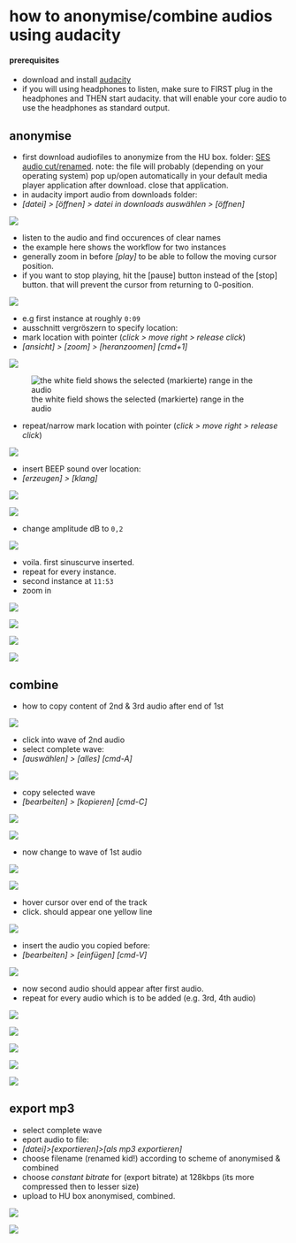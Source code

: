 # how to anonymise/combine audios using audacity
#### prerequisites
- download and install [audacity][8-1]
- if you will using headphones to listen, make sure to FIRST plug in the headphones and THEN start audacity. that will enable your core audio to use the headphones as standard output.

## anonymise
- first download audiofiles to anonymize from the HU box. folder: [SES audio cut/renamed][8-2]. note: the file will probably (depending on your operating system) pop up/open automatically in your default media player application after download. close that application.
- in audacity import audio from downloads folder:
- *[datei] \> [öffnen] \> datei in downloads auswählen \> [öffnen]*

![][8-image-1]

- listen to the audio and find occurences of clear names
- the example here shows the workflow for two instances
- generally zoom in before *[play] *to be able to follow the moving cursor position. 
- if you want to stop playing, hit the [pause] button instead of the [stop] button. that will prevent the cursor from returning to 0-position.

![][8-image-2]

- e.g first instance at roughly  `0:09`
- ausschnitt vergröszern to specify location:
- mark location with pointer (*click \> move right \> release click*)
- *[ansicht] \> [zoom] \> [heranzoomen] [cmd+1]*

![][8-image-3]

![the white field shows the selected (markierte) range in the audio][8-image-4]

- repeat/narrow mark location with pointer (*click \> move right \> release click*)

![][8-image-5]

- insert BEEP sound over location:
- *[erzeugen] \> [klang]*

![][8-image-6]

![][8-image-7]

- change amplitude dB to `0,2`

![][8-image-8]

- voila. first sinuscurve inserted.
- repeat for every instance.
- second instance at `11:53`
- zoom in

![][8-image-9]

![][8-image-10]

![][8-image-11]

![][8-image-12]

## combine
- how to copy content of 2nd & 3rd audio after end of 1st

![][8-image-13]

- click into wave of 2nd audio
- select complete wave:
- *[auswählen] \> [alles] [cmd-A]*

![][8-image-14]

- copy selected wave
- *[bearbeiten] \> [kopieren] [cmd-C]*

![][8-image-15]

![][8-image-16]

- now change to wave of 1st audio

![][8-image-17]

![][8-image-18]

- hover cursor over end of the track
- click. should appear one yellow line

![][8-image-19]

- insert the audio you copied before:
- *[bearbeiten] \> [einfügen] [cmd-V]*

![][8-image-20]

- now second audio should appear after first audio.
- repeat for every audio which is to be added (e.g. 3rd, 4th audio)

![][8-image-21]

![][8-image-22]

![][8-image-23]

![][8-image-24]

![][8-image-25]

## export mp3
- select complete wave
- eport audio to file:
- *[datei]\>[exportieren]\>[als mp3 exportieren]*
- choose filename (renamed kid!) according to scheme of anonymised & combined
- choose *constant bitrate* for (export bitrate) at 128kbps (its more compressed then to lesser size)
- upload to HU box anonymised, combined.

![][8-image-26]

![][8-image-27]

[8-1]:	https://audacityteam.org
[8-2]:	https://box.hu-berlin.de/smart-link/04099902-f842-4a14-985c-5e9ec29d917a/

[8-image-1]:	https://ada-sub.dh-index.org/school/api/png/ses-overview/Bildschirmfoto%202022-07-13%20um%2020.47.01.png
[8-image-2]:	https://ada-sub.dh-index.org/school/api/png/ses-overview/Bildschirmfoto%202022-07-13%20um%2020.48.40.png
[8-image-3]:	https://ada-sub.dh-index.org/school/api/png/ses-overview/Bildschirmfoto%202022-07-13%20um%2020.48.40.png
[8-image-4]:	https://ada-sub.dh-index.org/school/api/png/ses-overview/Bildschirmfoto%202022-07-13%20um%2020.57.50.png
[8-image-5]:	https://ada-sub.dh-index.org/school/api/png/ses-overview/Bildschirmfoto%202022-07-13%20um%2020.58.25.png
[8-image-6]:	https://ada-sub.dh-index.org/school/api/png/ses-overview/Bildschirmfoto%202022-07-13%20um%2020.58.45.png
[8-image-7]:	https://ada-sub.dh-index.org/school/api/png/ses-overview/Bildschirmfoto%202022-07-13%20um%2020.59.35.png
[8-image-8]:	https://ada-sub.dh-index.org/school/api/png/ses-overview/Bildschirmfoto%202022-07-13%20um%2020.59.51.png
[8-image-9]:	https://ada-sub.dh-index.org/school/api/png/ses-overview/Bildschirmfoto%202022-07-13%20um%2021.03.20.png
[8-image-10]:	https://ada-sub.dh-index.org/school/api/png/ses-overview/Bildschirmfoto%202022-07-13%20um%2021.03.32.png
[8-image-11]:	https://ada-sub.dh-index.org/school/api/png/ses-overview/Bildschirmfoto%202022-07-13%20um%2021.03.42.png
[8-image-12]:	https://ada-sub.dh-index.org/school/api/png/ses-overview/Bildschirmfoto%202022-07-13%20um%2021.11.51.png
[8-image-13]:	https://ada-sub.dh-index.org/school/api/png/ses-overview/Bildschirmfoto%202022-07-13%20um%2021.14.12.png
[8-image-14]:	https://ada-sub.dh-index.org/school/api/png/ses-overview/Bildschirmfoto%202022-07-13%20um%2021.14.26.png
[8-image-15]:	https://ada-sub.dh-index.org/school/api/png/ses-overview/Bildschirmfoto%202022-07-13%20um%2021.14.42.png
[8-image-16]:	https://ada-sub.dh-index.org/school/api/png/ses-overview/Bildschirmfoto%202022-07-13%20um%2021.15.08.png
[8-image-17]:	https://ada-sub.dh-index.org/school/api/png/ses-overview/Bildschirmfoto%202022-07-13%20um%2021.15.34.png
[8-image-18]:	https://ada-sub.dh-index.org/school/api/png/ses-overview/Bildschirmfoto%202022-07-13%20um%2021.16.11.png
[8-image-19]:	https://ada-sub.dh-index.org/school/api/png/ses-overview/Bildschirmfoto%202022-07-13%20um%2021.16.43.png
[8-image-20]:	https://ada-sub.dh-index.org/school/api/png/ses-overview/Bildschirmfoto%202022-07-13%20um%2021.17.30.png
[8-image-21]:	https://ada-sub.dh-index.org/school/api/png/ses-overview/Bildschirmfoto%202022-07-13%20um%2021.18.41.png
[8-image-22]:	https://ada-sub.dh-index.org/school/api/png/ses-overview/Bildschirmfoto%202022-07-13%20um%2021.18.54.png
[8-image-23]:	https://ada-sub.dh-index.org/school/api/png/ses-overview/Bildschirmfoto%202022-07-13%20um%2021.19.07.png
[8-image-24]:	https://ada-sub.dh-index.org/school/api/png/ses-overview/Bildschirmfoto%202022-07-13%20um%2021.19.22.png
[8-image-25]:	https://ada-sub.dh-index.org/school/api/png/ses-overview/Bildschirmfoto%202022-07-13%20um%2021.20.19.png
[8-image-26]:	https://ada-sub.dh-index.org/school/api/png/ses-overview/Bildschirmfoto%202022-07-13%20um%2021.20.40.png
[8-image-27]:	https://ada-sub.dh-index.org/school/api/png/ses-overview/Bildschirmfoto%202022-07-13%20um%2021.21.33.png
